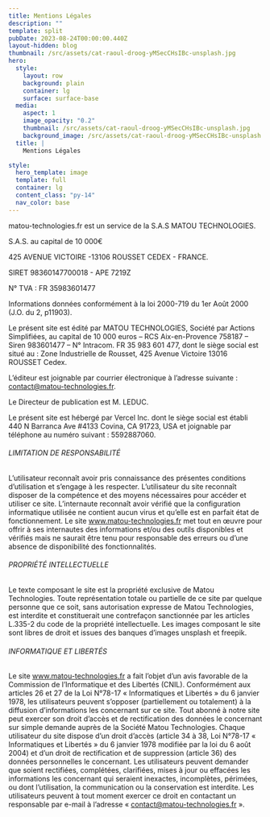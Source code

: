 ```yaml
---
title: Mentions Légales
description: ""
template: split
pubDate: 2023-08-24T00:00:00.440Z
layout-hidden: blog
thumbnail: /src/assets/cat-raoul-droog-yMSecCHsIBc-unsplash.jpg
hero:
  style:
    layout: row
    background: plain
    container: lg
    surface: surface-base
  media:
    aspect: 1
    image_opacity: "0.2"
    thumbnail: /src/assets/cat-raoul-droog-yMSecCHsIBc-unsplash.jpg
    background_image: /src/assets/cat-raoul-droog-yMSecCHsIBc-unsplash.jpg
  title: |
    Mentions Légales

style:
  hero_template: image
  template: full
  container: lg
  content_class: "py-14"
  nav_color: base
---
```


matou-technologies.fr est un service de la S.A.S MATOU TECHNOLOGIES.

S.A.S. au capital de 10 000€

425 AVENUE VICTOIRE -13106 ROUSSET CEDEX - FRANCE.

SIRET 98360147700018 - APE 7219Z

N° TVA : FR 35983601477

Informations données conformément à la loi 2000-719 du 1er Août 2000 (J.O. du 2, p11903).

Le présent site est édité par MATOU TECHNOLOGIES, Société par Actions Simplifiées, au capital de 10 000 euros – RCS Aix-en-Provence 758187 – Siren 983601477 – N° Intracom. FR 35 983 601 477, dont le siège social est situé au : Zone Industrielle de Rousset, 425 Avenue Victoire 13016 ROUSSET Cedex.

L’éditeur est joignable par courrier électronique à l’adresse suivante : contact@matou-technologies.fr.

Le Directeur de publication est M. LEDUC.

Le présent site est hébergé par Vercel Inc. dont le siège social est établi 440 N Barranca Ave #4133 Covina, CA 91723, USA et joignable par téléphone au numéro suivant : 5592887060.

###### LIMITATION DE RESPONSABILITÉ

L’utilisateur reconnaît avoir pris connaissance des présentes conditions d’utilisation et s’engage à les respecter. L’utilisateur du site reconnaît disposer de la compétence et des moyens nécessaires pour accéder et utiliser ce site. L’internaute reconnaît avoir vérifié que la configuration informatique utilisée ne contient aucun virus et qu’elle est en parfait état de fonctionnement. Le site www.matou-technologies.fr met tout en œuvre pour offrir à ses internautes des informations et/ou des outils disponibles et vérifiés mais ne saurait être tenu pour responsable des erreurs ou d’une absence de disponibilité des fonctionnalités.

###### PROPRIÉTÉ INTELLECTUELLE

Le texte composant le site est la propriété exclusive de Matou Technologies. Toute représentation totale ou partielle de ce site par quelque personne que ce soit, sans autorisation expresse de Matou Technologies, est interdite et constituerait une contrefaçon sanctionnée par les articles L.335-2 du code de la propriété intellectuelle. Les images composant le site sont libres de droit et issues des banques d’images unsplash et freepik.

###### INFORMATIQUE ET LIBERTÉS

Le site www.matou-technologies.fr a fait l’objet d’un avis favorable de la Commission de l’Informatique et des Libertés (CNIL). Conformément aux articles 26 et 27 de la Loi N°78-17 « Informatiques et Libertés » du 6 janvier 1978, les utilisateurs peuvent s’opposer (partiellement ou totalement) à la diffusion d’informations les concernant sur ce site. Tout abonné à notre site peut exercer son droit d’accès et de rectification des données le concernant sur simple demande auprès de la Société Matou Technologies. Chaque utilisateur du site dispose d’un droit d’accès (article 34 à 38, Loi N°78-17 « Informatiques et Libertés » du 6 janvier 1978 modifiée par la loi du 6 août 2004) et d’un droit de rectification et de suppression (article 36) des données personnelles le concernant. Les utilisateurs peuvent demander que soient rectifiées, complétées, clarifiées, mises à jour ou effacées les informations les concernant qui seraient inexactes, incomplètes, périmées, ou dont l’utilisation, la communication ou la conservation est interdite. Les utilisateurs peuvent à tout moment exercer ce droit en contactant un responsable par e-mail à l’adresse « contact@matou-technologies.fr ».
